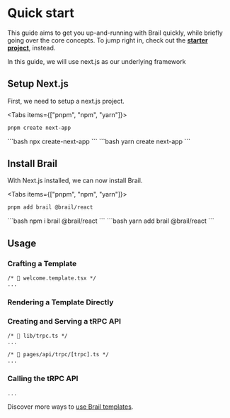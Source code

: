 
# Quick start

This guide aims to get you up-and-running with Brail quickly, while briefly going over the core concepts. To jump right in, check out the [**starter project**](/#get-started), instead.

<Callout>
	In this guide, we will use next.js as our underlying framework
</Callout>

## Setup Next.js

First, we need to setup a next.js project.

<Tabs items={["pnpm", "npm", "yarn"]}>
<Tab>
```bash
pnpm create next-app
```
</Tab>
<Tab>
```bash
npx create-next-app
```
</Tab>
<Tab>
```bash
yarn create next-app
```
</Tab>
</Tabs>

## Install Brail

With Next.js installed, we can now install Brail.

<Tabs items={["pnpm", "npm", "yarn"]}>
<Tab>
```bash
pnpm add brail @brail/react
```
</Tab>

<Tab>
```bash
npm i brail @brail/react
```
</Tab>

<Tab>
```bash
yarn add brail @brail/react
```
</Tab>
</Tabs>

## Usage

### Crafting a Template

```tsx
/* 📄 welcome.template.tsx */
...
```

### Rendering a Template Directly

### Creating and Serving a tRPC API

```tsx
/* 📄 lib/trpc.ts */
...

/* 📄 pages/api/trpc/[trpc].ts */
...
```

### Calling the tRPC API

```tsx
...
```

Discover more ways to [use Brail templates](/docs/using).
